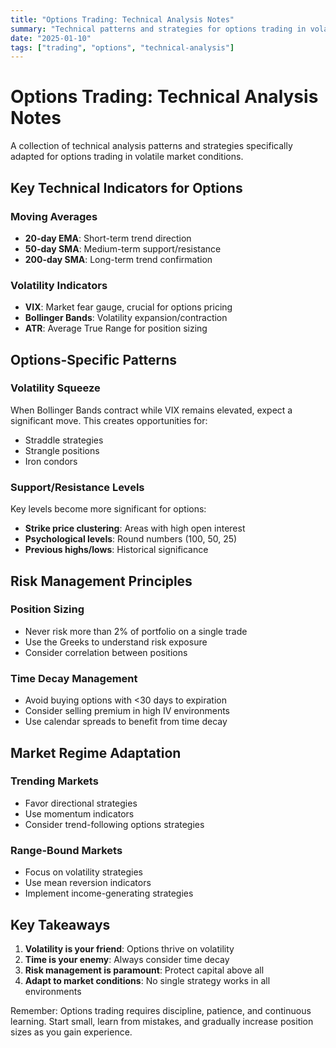 ```yaml
---
title: "Options Trading: Technical Analysis Notes"
summary: "Technical patterns and strategies for options trading in volatile markets"
date: "2025-01-10"
tags: ["trading", "options", "technical-analysis"]
---
```


# Options Trading: Technical Analysis Notes

A collection of technical analysis patterns and strategies specifically adapted for options trading in volatile market conditions.

## Key Technical Indicators for Options

### Moving Averages
- **20-day EMA**: Short-term trend direction
- **50-day SMA**: Medium-term support/resistance
- **200-day SMA**: Long-term trend confirmation

### Volatility Indicators
- **VIX**: Market fear gauge, crucial for options pricing
- **Bollinger Bands**: Volatility expansion/contraction
- **ATR**: Average True Range for position sizing

## Options-Specific Patterns

### Volatility Squeeze
When Bollinger Bands contract while VIX remains elevated, expect a significant move. This creates opportunities for:
- Straddle strategies
- Strangle positions
- Iron condors

### Support/Resistance Levels
Key levels become more significant for options:
- **Strike price clustering**: Areas with high open interest
- **Psychological levels**: Round numbers (100, 50, 25)
- **Previous highs/lows**: Historical significance

## Risk Management Principles

### Position Sizing
- Never risk more than 2% of portfolio on a single trade
- Use the Greeks to understand risk exposure
- Consider correlation between positions

### Time Decay Management
- Avoid buying options with <30 days to expiration
- Consider selling premium in high IV environments
- Use calendar spreads to benefit from time decay

## Market Regime Adaptation

### Trending Markets
- Favor directional strategies
- Use momentum indicators
- Consider trend-following options strategies

### Range-Bound Markets
- Focus on volatility strategies
- Use mean reversion indicators
- Implement income-generating strategies

## Key Takeaways

1. **Volatility is your friend**: Options thrive on volatility
2. **Time is your enemy**: Always consider time decay
3. **Risk management is paramount**: Protect capital above all
4. **Adapt to market conditions**: No single strategy works in all environments

Remember: Options trading requires discipline, patience, and continuous learning. Start small, learn from mistakes, and gradually increase position sizes as you gain experience.
